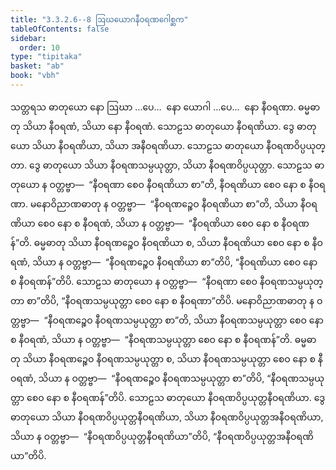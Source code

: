 ```yaml
---
title: "3.3.2.6--8 ဩဃယောဂနီဝရဏဂေါစ္ဆက"
tableOfContents: false
sidebar:
  order: 10
type: "tipitaka"
basket: "ab"
book: "vbh"
---
```



<DynamicBreadcrumb />

<Paragraph number="699" book="vbh">
သတ္တရသ ဓာတုယော နော ဩဃာ …ပေ…  နော ယောဂါ …ပေ…  နော နီဝရဏာ. ဓမ္မဓာတု သိယာ နီဝရဏံ, သိယာ နော နီဝရဏံ. သောဠသ ဓာတုယော နီဝရဏိယာ. ဒွေ ဓာတုယော သိယာ နီဝရဏိယာ, သိယာ အနီဝရဏိယာ. သောဠသ ဓာတုယော နီဝရဏဝိပ္ပယုတ္တာ. ဒွေ ဓာတုယော သိယာ နီဝရဏသမ္ပယုတ္တာ, သိယာ နီဝရဏဝိပ္ပယုတ္တာ. သောဠသ ဓာတုယော န ဝတ္တဗ္ဗာ—  “နီဝရဏာ စေဝ နီဝရဏိယာ စာ”တိ, နီဝရဏိယာ စေဝ နော စ နီဝရဏာ. မနောဝိညာဏဓာတု န ဝတ္တဗ္ဗာ—  “နီဝရဏဉ္စေဝ နီဝရဏိယာ စာ”တိ, သိယာ နီဝရဏိယာ စေဝ နော စ နီဝရဏံ, သိယာ န ဝတ္တဗ္ဗာ—  “နီဝရဏိယာ စေဝ နော စ နီဝရဏန်”တိ. ဓမ္မဓာတု သိယာ နီဝရဏဉ္စေဝ နီဝရဏိယာ စ, သိယာ နီဝရဏိယာ စေဝ နော စ နီဝရဏံ, သိယာ န ဝတ္တဗ္ဗာ—  “နီဝရဏဉ္စေဝ နီဝရဏိယာ စာ”တိပိ, “နီဝရဏိယာ စေဝ နော စ နီဝရဏန်”တိပိ. သောဠသ ဓာတုယော န ဝတ္တဗ္ဗာ—  “နီဝရဏာ စေဝ နီဝရဏသမ္ပယုတ္တာ စာ”တိပိ, “နီဝရဏသမ္ပယုတ္တာ စေဝ နော စ နီဝရဏာ”တိပိ. မနောဝိညာဏဓာတု န ဝတ္တဗ္ဗာ—  “နီဝရဏဉ္စေဝ နီဝရဏသမ္ပယုတ္တာ စာ”တိ, သိယာ နီဝရဏသမ္ပယုတ္တာ စေဝ နော စ နီဝရဏံ, သိယာ န ဝတ္တဗ္ဗာ—  “နီဝရဏသမ္ပယုတ္တာ စေဝ နော စ နီဝရဏန်”တိ. ဓမ္မဓာတု သိယာ နီဝရဏဉ္စေဝ နီဝရဏသမ္ပယုတ္တာ စ, သိယာ နီဝရဏသမ္ပယုတ္တာ စေဝ နော စ နီဝရဏံ, သိယာ န ဝတ္တဗ္ဗာ—  “နီဝရဏဉ္စေဝ နီဝရဏသမ္ပယုတ္တာ စာ”တိပိ, “နီဝရဏသမ္ပယုတ္တာ စေဝ နော စ နီဝရဏန်”တိပိ. သောဠသ ဓာတုယော နီဝရဏဝိပ္ပယုတ္တနီဝရဏိယာ. ဒွေ ဓာတုယော သိယာ နီဝရဏဝိပ္ပယုတ္တနီဝရဏိယာ, သိယာ နီဝရဏဝိပ္ပယုတ္တအနီဝရဏိယာ, သိယာ န ဝတ္တဗ္ဗာ—  “နီဝရဏဝိပ္ပယုတ္တနီဝရဏိယာ”တိပိ, “နီဝရဏဝိပ္ပယုတ္တအနီဝရဏိယာ”တိပိ.
</Paragraph>